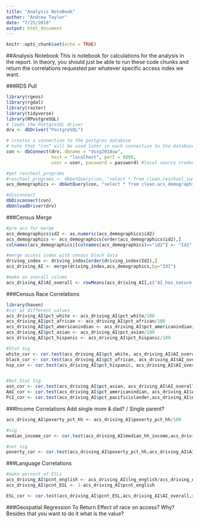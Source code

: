 ```yaml
---
title: "Analysis NoteBook"
author: "Andrew Taylor"
date: "7/25/2018"
output: html_document
---
```


```r
knitr::opts_chunk$set(echo = TRUE)
```

##Analysis Notebook
This is notebook for calculations for the analysis in the report. In theory, you should just be able to run these code chunks and return the correlations requested per whatever specific access index we want. 

###RDS Pull
```r
library(rgeos)
library(rgdal)
library(raster)
library(tidyverse)
library(RPostgreSQL)
# loads the PostgreSQL driver
drv <- dbDriver("PostgreSQL")

# creates a connection to the postgres database
# note that "con" will be used later in each connection to the database
con <- dbConnect(drv, dbname = "dssg2018uw",
                 host = "localhost", port = 9000,
                 user = user, password = password) #local source credentials

#get reschool_programs
#reschool_programs <- dbGetQuery(con, "select * from clean.reschool_summer_programs")
acs_demographics <- dbGetQuery(con, "select * from clean.acs_demographics")

#disconnect
dbDisconnect(con) 
dbUnloadDriver(drv)
```

###Census Merge
```r
#pre acs for merge
acs_demographics$id2 <- as.numeric(acs_demographics$id2)
acs_demographics <- acs_demographics[order(acs_demographics$id2),]
colnames(acs_demographics)[colnames(acs_demographics)=="id2"] <- "Id2"

#merge access index with census block data
driving_index <- driving_index[order(driving_index$Id2),]
acs_driving_AI <- merge(driving_index,acs_demographics,by="Id2")

#make an overall column
acs_driving_AI$AI_overall <- rowMeans(acs_driving_AI[,c("AI_has_nature_anycost",'AI_has_sports_anycost','AI_art_anycost','AI_academic_anycost')])
```

###Census Race Correlations
```r
library(haven)
#cor at different values
acs_driving_AI$pct_white <- acs_driving_AI$pct_white/100
acs_driving_AI$pct_african <- acs_driving_AI$pct_african/100
acs_driving_AI$pct_americanindian <- acs_driving_AI$pct_americanindian/100
acs_driving_AI$pct_asian <- acs_driving_AI$pct_asian/100
acs_driving_AI$pct_hispanic <- acs_driving_AI$pct_hispanic/100

#Stat Sig
white_cor <- cor.test(acs_driving_AI$pct_white, acs_driving_AI$AI_overall, method=c("pearson"))
black_cor <- cor.test(acs_driving_AI$pct_african, acs_driving_AI$AI_overall, method=c("pearson"))
hsp_cor <- cor.test(acs_driving_AI$pct_hispanic, acs_driving_AI$AI_overall, method=c("pearson"))


#Not Stat Sig
asn_cor <- cor.test(acs_driving_AI$pct_asian, acs_driving_AI$AI_overall, method=c("pearson"))
AmI_cor <- cor.test(acs_driving_AI$pct_americanindian, acs_driving_AI$AI_overall, method=c("pearson"))
PcI_cor <- cor.test(acs_driving_AI$pct_pacificislander,acs_driving_AI$AI_overall,method=c("pearson"))
```

###Income Correlations
Add single mom & dad? / Single parent? 
```r
acs_driving_AI$poverty_pct_hh <- acs_driving_AI$poverty_pct_hh/100

#sig
median_income_cor <- cor.test(acs_driving_AI$median_hh_income,acs_driving_AI$AI_overall,method=c("pearson"))

#not sig
poverty_cor <- cor.test(acs_driving_AI$poverty_pct_hh,acs_driving_AI$AI_overall,method=c("pearson"))
```

###Language Correlations
```r
#make percent of ESLs
acs_driving_AI$pcnt_english <- acs_driving_AI$lng_english/acs_driving_AI$ttpop_18plus_lng
acs_driving_AI$pcnt_ESL <- 1-acs_driving_AI$pcnt_english

ESL_cor <- cor.test(acs_driving_AI$pcnt_ESL,acs_driving_AI$AI_overall,methods=c("pearson"))
```

###Geospatial Regression To Return Effect of race on access?
Why? Besides that you want to do it what is the value?
```r

```

